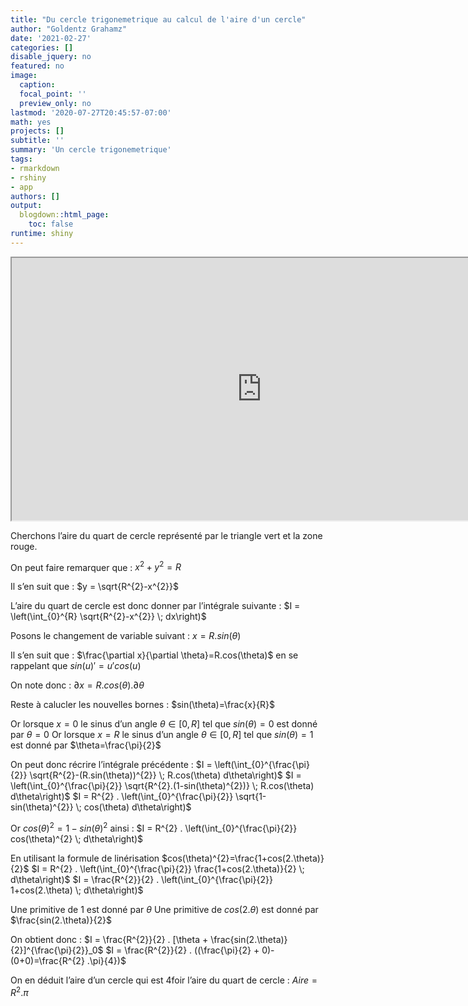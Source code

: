 ```yaml
---
title: "Du cercle trigonemetrique au calcul de l'aire d'un cercle"
author: "Goldentz Grahamz"
date: '2021-02-27'
categories: []
disable_jquery: no
featured: no
image:
  caption: 
  focal_point: ''
  preview_only: no
lastmod: '2020-07-27T20:45:57-07:00'
math: yes
projects: []
subtitle: ''
summary: 'Un cercle trigonemetrique'
tags:
- rmarkdown
- rshiny
- app
authors: []
output:
  blogdown::html_page:
    toc: false
runtime: shiny
---
```

<iframe width="800" height="420"
  src="https://quentin-gollentz.shinyapps.io/cercleTrigonemetrique/?_ga=2.244401350.2109755109.1614429842-1989212960.1613151693">
</iframe>

Cherchons l'aire du quart de cercle représenté par le triangle vert et la zone rouge.
    
On peut faire remarquer que : 
    $x^{2} + y^{2} = R$
    
Il s'en suit que :
    $y = \sqrt{R^{2}-x^{2}}$

L'aire du quart de cercle est donc donner par l'intégrale suivante :
    $I = \left(\int_{0}^{R}  \sqrt{R^{2}-x^{2}} \; dx\right)$ 

Posons le changement de variable suivant :
    $x=R . sin(\theta)$ 
    
Il s'en suit que :
    $\frac{\partial x}{\partial \theta}=R.cos(\theta)$ en se rappelant que $sin(u)'=u'cos(u)$

On note donc : 
    $\partial x=R.cos(\theta).\partial  \theta$

Reste à calucler les nouvelles bornes :
    $sin(\theta)=\frac{x}{R}$
    
Or lorsque $x=0$ le sinus d'un angle $\theta \in [0,R]$  tel que $sin(\theta)=0$ est donné par $\theta=0$
Or lorsque $x=R$ le sinus d'un angle $\theta \in [0,R]$  tel que $sin(\theta)=1$ est donné par $\theta=\frac{\pi}{2}$

On peut donc récrire l'intégrale précédente :
    $I = \left(\int_{0}^{\frac{\pi}{2}}  \sqrt{R^{2}-(R.sin(\theta))^{2}} \; R.cos(\theta) d\theta\right)$ 
    $I = \left(\int_{0}^{\frac{\pi}{2}}  \sqrt{R^{2}.(1-sin(\theta)^{2})} \; R.cos(\theta) d\theta\right)$ 
     $I = R^{2} . \left(\int_{0}^{\frac{\pi}{2}}  \sqrt{1-sin(\theta)^{2}} \; cos(\theta) d\theta\right)$
         
Or $cos(\theta)^{2}=1-sin(\theta)^{2}$ ainsi :
    $I = R^{2} . \left(\int_{0}^{\frac{\pi}{2}}  cos(\theta)^{2} \;  d\theta\right)$

En utilisant la formule de linérisation $cos(\theta)^{2}=\frac{1+cos(2.\theta)}{2}$
    $I = R^{2} . \left(\int_{0}^{\frac{\pi}{2}}  \frac{1+cos(2.\theta)}{2} \;  d\theta\right)$
    $I = \frac{R^{2}}{2} . \left(\int_{0}^{\frac{\pi}{2}}  1+cos(2.\theta) \;  d\theta\right)$
    
Une primitive de 1 est donné par $\theta$
Une primitive de $cos(2.\theta)$ est donné par $\frac{sin(2.\theta)}{2}$
    
On obtient donc :
$I = \frac{R^{2}}{2} . [\theta + \frac{sin(2.\theta)}{2}]^{\frac{\pi}{2}}_0$
$I = \frac{R^{2}}{2} . ((\frac{\pi}{2} + 0)-(0+0)=\frac{R^{2} .\pi}{4})$
    
On en déduit l'aire d'un cercle qui est 4foir l'aire du quart de cercle : 
$Aire  = R^{2} .\pi$


